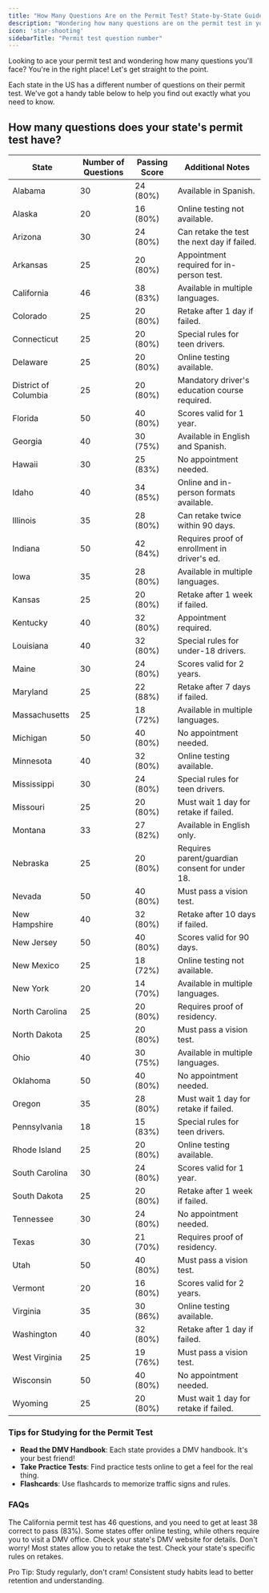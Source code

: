 ```yaml
---
title: "How Many Questions Are on the Permit Test? State-by-State Guide"
description: "Wondering how many questions are on the permit test in your state? Check out our comprehensive state-by-state guide to find out the exact number for your state, passing scores, and tips for acing the test!"
icon: 'star-shooting'
sidebarTitle: "Permit test question number"
---
```


Looking to ace your permit test and wondering how many questions you'll face? You're in the right place! Let's get straight to the point.

<Info>Each state in the US has a different number of questions on their permit test. We've got a handy table below to help you find out exactly what you need to know.</Info>

## How many questions does your state's permit test have?

| State            | Number of Questions | Passing Score | Additional Notes                                   |
|------------------|---------------------|---------------|---------------------------------------------------|
| Alabama          | 30                  | 24 (80%)      | Available in Spanish.                             |
| Alaska           | 20                  | 16 (80%)      | Online testing not available.                     |
| Arizona          | 30                  | 24 (80%)      | Can retake the test the next day if failed.       |
| Arkansas         | 25                  | 20 (80%)      | Appointment required for in-person test.          |
| California       | 46                  | 38 (83%)      | Available in multiple languages.                  |
| Colorado         | 25                  | 20 (80%)      | Retake after 1 day if failed.                     |
| Connecticut      | 25                  | 20 (80%)      | Special rules for teen drivers.                   |
| Delaware         | 25                  | 20 (80%)      | Online testing available.                         |
| District of Columbia | 25               | 20 (80%)      | Mandatory driver's education course required.     |
| Florida          | 50                  | 40 (80%)      | Scores valid for 1 year.                          |
| Georgia          | 40                  | 30 (75%)      | Available in English and Spanish.                 |
| Hawaii           | 30                  | 25 (83%)      | No appointment needed.                            |
| Idaho            | 40                  | 34 (85%)      | Online and in-person formats available.           |
| Illinois         | 35                  | 28 (80%)      | Can retake twice within 90 days.                  |
| Indiana          | 50                  | 42 (84%)      | Requires proof of enrollment in driver's ed.      |
| Iowa             | 35                  | 28 (80%)      | Available in multiple languages.                  |
| Kansas           | 25                  | 20 (80%)      | Retake after 1 week if failed.                    |
| Kentucky         | 40                  | 32 (80%)      | Appointment required.                             |
| Louisiana        | 40                  | 32 (80%)      | Special rules for under-18 drivers.               |
| Maine            | 30                  | 24 (80%)      | Scores valid for 2 years.                         |
| Maryland         | 25                  | 22 (88%)      | Retake after 7 days if failed.                    |
| Massachusetts    | 25                  | 18 (72%)      | Available in multiple languages.                  |
| Michigan         | 50                  | 40 (80%)      | No appointment needed.                            |
| Minnesota        | 40                  | 32 (80%)      | Online testing available.                         |
| Mississippi      | 30                  | 24 (80%)      | Special rules for teen drivers.                   |
| Missouri         | 25                  | 20 (80%)      | Must wait 1 day for retake if failed.             |
| Montana          | 33                  | 27 (82%)      | Available in English only.                        |
| Nebraska         | 25                  | 20 (80%)      | Requires parent/guardian consent for under 18.    |
| Nevada           | 50                  | 40 (80%)      | Must pass a vision test.                          |
| New Hampshire    | 40                  | 32 (80%)      | Retake after 10 days if failed.                   |
| New Jersey       | 50                  | 40 (80%)      | Scores valid for 90 days.                         |
| New Mexico       | 25                  | 18 (72%)      | Online testing not available.                     |
| New York         | 20                  | 14 (70%)      | Available in multiple languages.                  |
| North Carolina   | 25                  | 20 (80%)      | Requires proof of residency.                      |
| North Dakota     | 25                  | 20 (80%)      | Must pass a vision test.                          |
| Ohio             | 40                  | 30 (75%)      | Available in multiple languages.                  |
| Oklahoma         | 50                  | 40 (80%)      | No appointment needed.                            |
| Oregon           | 35                  | 28 (80%)      | Must wait 1 day for retake if failed.             |
| Pennsylvania     | 18                  | 15 (83%)      | Special rules for teen drivers.                   |
| Rhode Island     | 25                  | 20 (80%)      | Online testing available.                         |
| South Carolina   | 30                  | 24 (80%)      | Scores valid for 1 year.                          |
| South Dakota     | 25                  | 20 (80%)      | Retake after 1 week if failed.                    |
| Tennessee        | 30                  | 24 (80%)      | No appointment needed.                            |
| Texas            | 30                  | 21 (70%)      | Requires proof of residency.                      |
| Utah             | 50                  | 40 (80%)      | Must pass a vision test.                          |
| Vermont          | 20                  | 16 (80%)      | Scores valid for 2 years.                         |
| Virginia         | 35                  | 30 (86%)      | Online testing available.                         |
| Washington       | 40                  | 32 (80%)      | Retake after 1 day if failed.                     |
| West Virginia    | 25                  | 19 (76%)      | Must pass a vision test.                          |
| Wisconsin        | 50                  | 40 (80%)      | No appointment needed.                            |
| Wyoming          | 25                  | 20 (80%)      | Must wait 1 day for retake if failed.             |


### Tips for Studying for the Permit Test
- **Read the DMV Handbook**: Each state provides a DMV handbook. It's your best friend!
- **Take Practice Tests**: Find practice tests online to get a feel for the real thing.
- **Flashcards**: Use flashcards to memorize traffic signs and rules.

### FAQs
<AccordionGroup>
  <Accordion title="How many questions are on the California permit test?">
    The California permit test has 46 questions, and you need to get at least 38 correct to pass (83%).
  </Accordion>
  <Accordion title="Can I take the permit test online?">
    Some states offer online testing, while others require you to visit a DMV office. Check your state's DMV website for details.
  </Accordion>
  <Accordion title="What if I fail the permit test?">
    Don't worry! Most states allow you to retake the test. Check your state's specific rules on retakes.
  </Accordion>
</AccordionGroup>

<Note>Pro Tip: Study regularly, don't cram! Consistent study habits lead to better retention and understanding.</Note>
